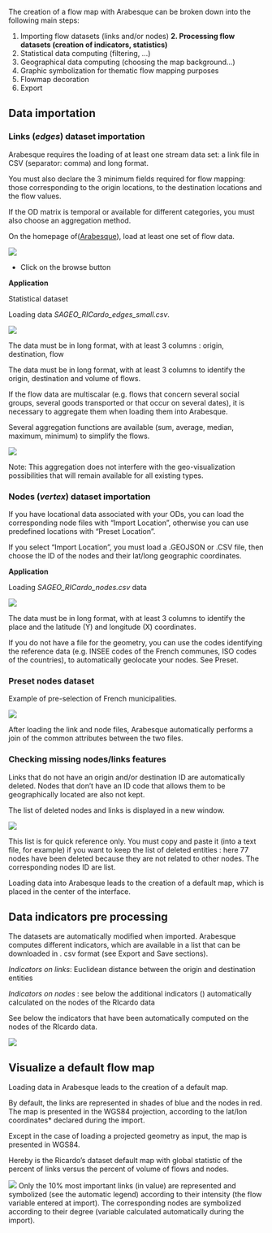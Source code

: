 The creation of a flow map with Arabesque can be broken down into the following main steps:

1. Importing flow datasets (links and/or nodes)
**2. Processing flow datasets (creation of indicators, statistics)**
3. Statistical data computing (filtering, ...)
4. Geographical data computing (choosing the map background...)
5. Graphic symbolization for thematic flow mapping purposes
6. Flowmap decoration 
7. Export


## Data importation

### Links (*edges*) dataset importation

Arabesque requires the loading of at least one stream data set: a link file in CSV (separator: comma) and long format. 

You must also declare the 3 minimum fields required for flow mapping: those corresponding to the origin locations, to  the destination locations and the flow values. 

If the OD matrix is temporal or available for different categories, you must also choose an aggregation method.

On the homepage of([Arabesque](http://arabesque.ifsttar.fr/)), load at least one set of flow data.

![](images/BjvHVHn.png)

* Click on the browse button

**Application**

Statistical dataset

Loading data *SAGEO_RICardo_edges_small.csv*.

![](images/GjzU9IE.png)

The data must be in long format, with at least 3 columns  : origin, destination, flow

The data must be in long format, with at least 3 columns to identify the origin, destination and volume of flows.

If the flow data are multiscalar (e.g. flows that concern several social groups, several goods transported or that occur on several dates), it is necessary to aggregate them when loading them into Arabesque.

Several aggregation functions are available (sum, average, median, maximum, minimum) to simplify the flows.

![](images/flow_aggreg_import.png)

Note: This aggregation does not interfere with the geo-visualization possibilities that will remain available for all existing types.


### Nodes (*vertex*) dataset importation

If you have locational data associated with your ODs, you can load the corresponding node files with "Import Location",
otherwise you can use predefined locations with "Preset Location".

If you select "Import Location", you must load a .GEOJSON or .CSV file, then choose the ID of the nodes and their lat/long geographic coordinates.

**Application**

Loading _SAGEO_RICardo_nodes.csv_ data

![](images/import_nodes.png)

The data must be in long format, with at least 3 columns to identify the place and the latitude (Y) and longitude (X) coordinates.

If you do not have a file for the geometry, you can use the codes identifying the reference data (e.g. INSEE codes of the French communes, ISO codes of the countries), to automatically geolocate your nodes. See Preset.

### Preset nodes dataset

Example of pre-selection of French municipalities.

![](images/preset_nodes_import.png)


After loading the link and node files, Arabesque automatically performs a join of the common attributes between the two files.


### Checking missing nodes/links features

Links that do not have an origin and/or destination ID are automatically deleted. Nodes that don't have an ID code that allows them to be geographically located are also not kept.

The list of deleted nodes and links is displayed in a new window.

![](images/import_suppr_entities.png)

This list is for quick reference only. You must copy and paste it (into a text file, for example) if you want to keep the list of deleted entities : here 77 nodes have been deleted because they are not related to other nodes. The corresponding nodes ID are list.

Loading data into Arabesque leads to the creation of a default map, which is placed in the center of the interface.

## Data indicators pre processing

The datasets are automatically modified when imported. Arabesque computes different indicators, which are available in a list that can be downloaded in . csv format (see Export and Save sections).

*Indicators on links*: Euclidean distance between the origin and destination entities

*Indicators on nodes* : see below the additional indicators () automatically calculated on the nodes of the RIcardo data


See below the indicators that have been automatically computed on the nodes of the RIcardo data.

![](images/GjzU9IE.png)



## Visualize a default flow map

Loading data in Arabesque leads to the creation of a default map.

By default, the links are represented in shades of blue and the nodes in red. The map is presented in the WGS84 projection, according to the lat/lon coordinates* declared during the import.

Except in the case of loading a projected geometry as input, the map is presented in WGS84.

Hereby is the Ricardo's dataset default map with global statistic of the percent of links versus the percent of volume of flows and nodes.

![](images/defaut_flowmap.png)
Only the 10% most important links (in value) are represented and symbolized (see the automatic legend) according to their intensity (the flow variable entered at import).
The corresponding nodes are symbolized according to their degree (variable calculated automatically during the import).



